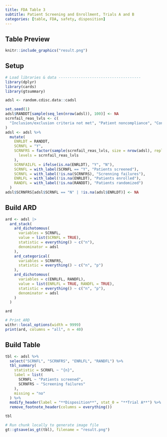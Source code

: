 ```yaml
---
title: FDA Table 3
subtitle: Patient Screening and Enrollment, Trials A and B
categories: [table, FDA, safety, disposition]
---
```


::: panel-tabset
## Table Preview

```r
knitr::include_graphics("result.png")
```

## Setup

```r
# Load libraries & data -------------------------------------
library(dplyr)
library(cards)
library(gtsummary)

adsl <- random.cdisc.data::cadsl

set.seed(1)
adsl$RANDDT[sample(seq_len(nrow(adsl)), 100)] <- NA
scrnfail_reas_lvls <- c(
  "Inclusion/exclusion criteria not met", "Patient noncompliance", "Consent withdrawn", "Other"
)
adsl <- adsl %>%
  mutate(
    ENRLDT = RANDDT,
    SCRNFL = "Y",
    SCRNFRS = factor(sample(scrnfail_reas_lvls, size = nrow(adsl), replace = TRUE),
      levels = scrnfail_reas_lvls
    ),
    SCRNFAILFL = ifelse(is.na(ENRLDT), "Y", "N"),
    SCRNFL = with_label(SCRNFL == "Y", "Patients screened"),
    SCRNFL = with_label(!is.na(SCRNFRS), "Screnning failures"),
    ENRLFL = with_label(!is.na(ENRLDT), "Patients enrolled"),
    RANDFL = with_label(!is.na(RANDDT), "Patients randomized")
  )
adsl$SCRNFRS[adsl$SCRNFL == "N" | !is.na(adsl$ENRLDT)] <- NA
```

## Build ARD

```r
ard <- adsl |>
  ard_stack(
    ard_dichotomous(
      variables = SCRNFL,
      value = list(SCRNFL = TRUE),
      statistic = everything() ~ c("n"),
      denominator = adsl
    ),
    ard_categorical(
      variables = SCRNFRS,
      statistic = everything() ~ c("n", "p")
    ),
    ard_dichotomous(
      variables = c(ENRLFL, RANDFL),
      value = list(ENRLFL = TRUE, RANDFL = TRUE),
      statistic = everything() ~ c("n", "p"),
      denominator = adsl
    )
  )

ard
```

```r
# Print ARD
withr::local_options(width = 9999)
print(ard, columns = "all", n = 40)
```

## Build Table

```r
tbl <- adsl %>%
  select("SCRNFL", "SCRNFRS", "ENRLFL", "RANDFL") %>%
  tbl_summary(
    statistic = SCRNFL ~ "{n}",
    label = list(
      SCRNFL ~ "Patients screened",
      SCRNFRS ~ "Screening failures"
    ),
    missing = "no"
  ) %>%
  modify_header(label = "**Disposition**", stat_0 = "**Trial A**") %>%
  remove_footnote_header(columns = everything())

tbl
```

```r
# Run chunk locally to generate image file
gt::gtsave(as_gt(tbl), filename = "result.png")
```

```r
```
:::
